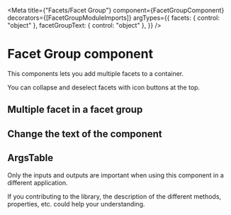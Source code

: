 
<Meta
  title={"Facets/Facet Group"}
  component={FacetGroupComponent}
  decorators={[FacetGroupModuleImports]}
  argTypes={{
    facets: { control: "object" },
    facetGroupText: { control: "object" },
  }}
/>

# Facet Group component

This components lets you add multiple facets to a container.

You can collapse and deselect facets with icon buttons at the top.

## Multiple facet in a facet group

<Story story={stories.MultipleFacets} height="1000px" />

## Change the text of the component

<Story story={stories.ChangeText} height="1000px" />

## ArgsTable

Only the inputs and outputs are important when using this component in a different application.

If you contributing to the library, the description of the different methods, properties, etc. could help your understanding.

<ArgsTable of={FacetGroupComponent} />
